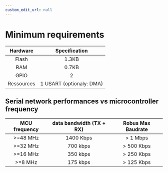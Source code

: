 ```yaml
---
custom_edit_url: null
---
```


# Minimum requirements
|  Hardware  |                                     Specification                                      |
| :--------: | :------------------------------------------------------------------------------------: |
|   Flash    |                1.3KB                                                                   |
|    RAM     |                0.7KB                                                                   |
|    GPIO    |                         2                                                              |
| Ressources |                            1 USART (optionaly: DMA)                                    |

## Serial network performances vs microcontroller frequency
| MCU frequency | data bandwidth (TX + RX) | Robus Max Baudrate |
| :-----------: | :------------: | :----------------: |
|   >=48 MHz    |    1400 Kbps   |      > 1 Mbps      |
|   >=32 MHz    |    700 kbps    |     > 500 Kbps     |
|   >=16 MHz    |    350 kbps    |     > 250 Kbps     |
|    >=8 MHz    |   175 kbps     |     > 125 Kbps     |
